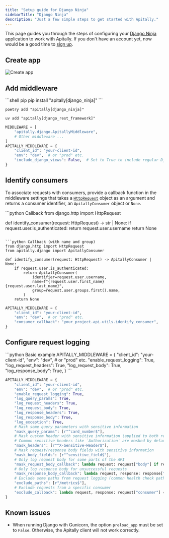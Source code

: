 ```yaml
---
title: "Setup guide for Django Ninja"
sidebarTitle: "Django Ninja"
description: "Just a few simple steps to get started with Apitally."
---
```



This page guides you through the steps of configuring your [Django Ninja](https://django-ninja.dev) application to work with Apitally. If you don't have an account yet, now would be a good time to [sign up](https://app.apitally.io/?signup).

<SetupGuideStartSnippet framework="Django Ninja" />

## Create app

<CreateAppSnippet1 framework="Django Ninja" />

<img src="https://assets.apitally.io/docs/2025-05-27/create-app.webp" alt="Create app" class="rounded-xl" />

<CreateAppSnippet2 />

## Add middleware

<AddMiddlewarePythonSnippet framework="Django" extra="django_ninja" />

<CodeGroup>
```shell pip
pip install "apitally[django_ninja]"
```

```shell poetry
poetry add "apitally[django_ninja]"
```

```shell uv
uv add "apitally[django_rest_framework]"
```
</CodeGroup>

<ConfigureDjangoMiddlewareSnippet />

```python
MIDDLEWARE = [
    "apitally.django.ApitallyMiddleware",
    # Other middleware ...
]
APITALLY_MIDDLEWARE = {
    "client_id": "your-client-id",
    "env": "dev",  # or "prod" etc.
    "include_django_views": False,  # Set to True to include regular Django views
}
```

<div style={{ marginTop: "-0.5rem" }}>
  <UWSGIWarning framework="Django" />
</div>

<Snippet file="add-middleware-check.mdx" />

## Identify consumers

<Snippet file="identify-consumers.mdx" />

To associate requests with consumers, provide a callback function in the middleware settings that takes a [`HttpRequest`](https://docs.djangoproject.com/en/4.2/ref/request-response/#httprequest-objects) object as an argument and returns a consumer identifier, an `ApitallyConsumer` object or `None`.

<CodeGroup>
```python Callback
from django.http import HttpRequest

def identify_consumer(request: HttpRequest) -> str | None:
    if request.user.is_authenticated:
        return request.user.username
    return None
```

```python Callback (with name and group)
from django.http import HttpRequest
from apitally.django import ApitallyConsumer

def identify_consumer(request: HttpRequest) -> ApitallyConsumer | None:
    if request.user.is_authenticated:
        return ApitallyConsumer(
            identifier=request.user.username,
            name=f"{request.user.first_name} {request.user.last_name}",
            group=request.user.groups.first().name,
        )
    return None
```

```python Middleware settings
APITALLY_MIDDLEWARE = {
    "client_id": "your-client-id",
    "env": "dev",  # or "prod" etc.
    "consumer_callback": "your_project.api.utils.identify_consumer",
}
```
</CodeGroup>

<Snippet file="identify-consumers-check.mdx" />

## Configure request logging

<RequestLoggingConfigSnippet language="python" />

<CodeGroup>
```python Basic example
APITALLY_MIDDLEWARE = {
    "client_id": "your-client-id",
    "env": "dev",  # or "prod" etc.
    "enable_request_logging": True,
    "log_request_headers": True,
    "log_request_body": True,
    "log_response_body": True,
}
```

```python Advanced example
APITALLY_MIDDLEWARE = {
    "client_id": "your-client-id",
    "env": "dev",  # or "prod" etc.
    "enable_request_logging": True,
    "log_query_params": True,
    "log_request_headers": True,
    "log_request_body": True,
    "log_response_headers": True,
    "log_response_body": True,
    "log_exception": True,
    # Mask some query parameters with sensitive information
    "mask_query_params": [r"^card_number$"],
    # Mask custom header with sensitive information (applied to both request and response headers)
    # Common sensitive headers like `Authorization` are masked by default
    "mask_headers": [r"^X-Sensitive-Header$"],
    # Mask request/response body fields with sensitive information
    "mask_body_fields": [r"^sensitive_field$"],
    # Only log request body for some parts of the API
    "mask_request_body_callback": lambda request: request["body"] if request["path"].startswith("/api/v2/") else None,
    # Only log response body for unsuccessful requests
    "mask_response_body_callback": lambda request, response: response["body"] if response["status_code"] >= 400 else None,
    # Exclude some paths from request logging (common health check paths are excluded by default)
    "exclude_paths": [r"/metrics$"],
    # Exclude requests from a specific consumer
    "exclude_callback": lambda request, response: request["consumer"] == "some-consumer",
}
```
</CodeGroup>

## Known issues

- When running Django with Gunicorn, the option `preload_app` must be set to `False`. Otherwise, the Apitally client will not work correctly.
